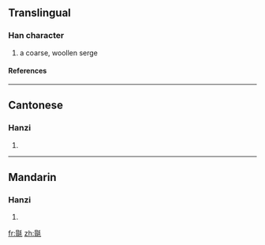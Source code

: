 ==Translingual==
===Han character===
{{Han char|rn=82|rad=毛|as=10|sn=14|four=6211<sub>4</sub>|canj=日一竹手山 (AMHQU)}}
# a coarse, woollen serge
====References====
{{Han ref|kx=0595.190|dkj=16921|dj=0986.450|hdz=32003.070|uh=6BFE|ud=27646|bh=E26B|bd=57963}}

----
==Cantonese==
===Hanzi===
{{yue-hanzi|jyut=|y=taap3}}
# {{defn|Cantonese}}

----
==Mandarin==
===Hanzi===
{{cmn-hanzi|pin=[[tà]] ([[ta4]])|wg=t'a<sup>4</sup>}}
# {{defn|Mandarin}}

[[fr:毾]]
[[zh:毾]]